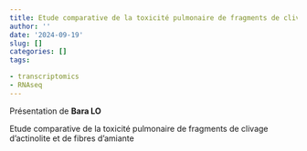 ```yaml
---
title: Etude comparative de la toxicité pulmonaire de fragments de clivage d’actinolite et de fibres d’amiante, Bara Lo 
author: ''
date: '2024-09-19'
slug: []
categories: []
tags: 

- transcriptomics
- RNAseq 
---
```


Présentation de **Bara LO**


 Etude comparative de la toxicité pulmonaire de fragments de clivage d’actinolite et de fibres d’amiante

<!-- Vous trouverez la présentation à ce lien : [pdf](/diapos/nom.pdf). -->